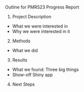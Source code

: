 Outline for PMRS23 Progress Report

1) Project Description
  * What we were interested in
  * Why we were interested in it

2) Methods
 * What we did
 
3) Results
 * What we found: Three big things
 * Show-off Shiny app

4) Next Steps